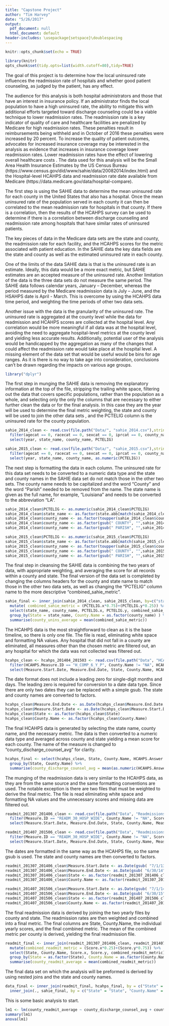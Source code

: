 ```yaml
---
title: "Capstone Project"
author: "Tim Harvey"
date: "5/26/2017"
output:
  pdf_document: null
  html_document: default
header-includes: \usepackage{setspace}\doublespacing
---
```


```r
knitr::opts_chunk$set(echo = TRUE)
```
```r
library(knitr)
opts_chunk$set(tidy.opts=list(width.cutoff=80),tidy=TRUE)
```



The goal of this project is to determine how the local uninsured rate influences the readmission rate of hospitals and whether good patient counseling, as judged by the patient, has any effect.

The audience for this analysis is both hospital administrators and those that have an interest in insurance policy. If an administrator finds the local population to have a high uninsured rate, the ability to mitigate this with additional efforts targeted toward discharge counseling could be a viable technique to lower readmission rates. The readmission rate is a key indicator of quality of care and healthcare facilities are penalized by Medicare for high readmission rates. These penalties result in reimbursements being withheld and in October of 2016 these penalties were increased by 20 percent. To increase the quality of patient outcomes, advocates for increased insurance coverage may be interested in the analysis as evidence that increases in insurance coverage lower readmission rates. Lower readmission rates have the effect of lowering overall healthcare costs
.
The data used for this analysis will be the Small Area Health Insurance Estimates by the US Census Bureau (https://www.census.gov/did/www/sahie/data/20082014/index.html) and the Hospital-level HCAHPS data
and readmission rate date available from Medicare (https://data.medicare.gov/data/hospital-compare).

The first step is using the SAHIE data to determine the mean uninsured rate for each county in the United States that also has a hospital. Once the mean uninsured rate of the population served in each county it can then be correlated to the mean readmission rate for hospitals in that county. If there is a correlation, then the results of the HCAHPS survey can be used to determine if there is a correlation between discharge counseling and readmission rate among hospitals that have similar rates of uninsured patients.

The key pieces of data in the Medicare data sets are the state and county, the readmission rate for each facility, and the HCAHPS scores for the metric associated with patient education. In the SAHIE data the key data fields are the state and county as well as the estimated uninsured rate in each county.

One of the limits of the data SAHIE data is that is the uninsured rate is an estimate. Ideally, this data would be a more exact metric, but SAHIE estimates are an accepted measure of the uninsured rate. Another limitation of the data is the three data sets do not measure the same period. The SAHIE data follows calendar years, January – December, whereas the period measured by the Medicare readmission data is July – June, and the HSAHPS date is April - March. This is overcome by using the HCAHPS data time period, and weighting the time periods of other two data sets.

Another issue with the data is the granularity of the uninsured rate. The uninsured rate is aggregated at the county level while the data for readmission and HCAHPS scores are collected at the hospital level. Any correlation would be more meaningful if all data was at the hospital level, avoiding the need to aggregate hospital-level metrics at the county level and yielding less accurate results. Additionally, potential user of the analysis would be handicapped by the aggregation as many of the changes that could affect the readmission rate would take place at the hospital level. A missing element of the data set that would be useful would be bins for age ranges. As it is there is no way to take age into consideration, conclusions can’t be drawn regarding the impacts on various age groups.

```r
library("dplyr")
```
The first step in munging the SAHIE data is removing the explanatory information at the top of the file, stripping the trailing white space, filtering out the data that covers specific populations, rather than the population as a whole, and selecting only the only the columns that are necessary to either further clean the data or for the final analysis.  In this case they are the year will be used to determine the final metric weighting, the state and county will be used to join the other data sets , and the PCTELIG column is the uninsured rate for the county population.

```r
sahie_2014_clean <- read.csv(file.path("Data/", "sahie_2014.csv"),stringsAsFactors = FALSE, sep = ",", skip=79, strip.white = TRUE, na.strings=c("")) %>%
  filter(agecat == 0, racecat == 0, sexcat == 0, iprcat == 0, county_name != "NA") %>%
  select(year, state_name, county_name, PCTELIG)
```

```r
sahie_2015_clean <- read.csv(file.path("Data/", "sahie_2015.csv"),stringsAsFactors = FALSE, sep = ",", skip=79, strip.white = TRUE, na.strings=c("")) %>%
  filter(agecat == 0, racecat == 0, sexcat == 0, iprcat == 0, county_name != "NA") %>%
  select(year, state_name, county_name, as.numeric(PCTELIG))
```

The next step is formatting the data in each column.  The uninsured rate for this data set needs to be converted to a numeric data type and the state and county names in the SAHIE data set do not match those in the other two sets.  The county name needs to be capitalized and the word "County" and the word "Parish" needed to be removed from the name. The state name is given as the full name, for example, "Louisiana" and needs to be converted to the abbreviation "LA".

```r
sahie_2014_clean$PCTELIG <- as.numeric(sahie_2014_clean$PCTELIG)
sahie_2014_clean$state_name <- as.factor(state.abb[match(sahie_2014_clean$state_name, state.name)])
sahie_2014_clean$county_name <- as.factor(toupper(sahie_2014_clean$county_name))
sahie_2014_clean$county_name <- as.factor(gsub(" COUNTY", "",sahie_2014_clean$county_name))
sahie_2014_clean$county_name <- as.factor(gsub(" PARISH", "",sahie_2014_clean$county_name))
```

```r
sahie_2015_clean$PCTELIG <- as.numeric(sahie_2015_clean$PCTELIG)
sahie_2015_clean$state_name <- as.factor(state.abb[match(sahie_2015_clean$state_name, state.name)])
sahie_2015_clean$county_name <- as.factor(toupper(sahie_2015_clean$county_name))
sahie_2015_clean$county_name <- as.factor(gsub(" COUNTY", "",sahie_2015_clean$county_name))
sahie_2015_clean$county_name <- as.factor(gsub(" PARISH", "",sahie_2015_clean$county_name))
```

The final step in cleansing the SAHIE data is combining the two years of data, with appropriate weighting, and averaging the score for all records within a county and state.  The final version of the data set is completed by changing the columns headers for the county and state name to match those in the other two data sets, as well as changing the "PCTELIG" column name to the more descriptive "combined_sahie_metric".

```r
sahie_final <- inner_join(sahie_2014_clean, sahie_2015_clean, by=c("state_name" = "state_name", "county_name" = "county_name")) %>%
  mutate( combined_sahie_metric = (PCTELIG.x*0.75)+(PCTELIG.y*0.25)) %>%
  select(state_name, county_name, PCTELIG.x, PCTELIG.y, combined_sahie_metric) %>%
  group_by(State = state_name, County.Name = as.factor(county_name) ) %>%
  summarise(county_unins_average = mean(combined_sahie_metric))
```

The HCAHPS data is the most straightforward to clean as it is the base timeline, so there is only one file.  The file is read, eliminating white space and formatting NA values.  Any hospital that did not fall in a county are eliminated, all measures other than the chosen metric are filtered out, an any hospital for which the data was not collected was filtered out.

```r
hcahps_clean <- hcahps_201404_201503 <- read.csv(file.path("Data", "HCAHPS_Hospital_201404-201503.csv"),stringsAsFactors = FALSE, sep = ",", strip.white = TRUE, na.strings=c("", "Not Available")) %>%
  filter(HCAHPS.Measure.ID == "H_COMP_6_Y_P", County.Name != "NA", HCAHPS.Answer.Percent != "NA") %>%
  select(Measure.Start.Date, Measure.End.Date, State, County.Name, HCAHPS.Measure.ID, HCAHPS.Answer.Percent)
```

The date format does not include a leading zero for single-digit months and days.  The leading zero is required for conversion to a date data type.  Since there are only two dates they can be replaced with a simple gsub.  The state and county names are converted to factors.

```r
hcahps_clean$Measure.End.Date <- as.Date(hcahps_clean$Measure.End.Date, "%m/%d/%Y")
hcahps_clean$Measure.Start.Date <- as.Date(hcahps_clean$Measure.Start.Date, "%m/%d/%Y")
hcahps_clean$State <- as.factor(hcahps_clean$State)
hcahps_clean$County.Name <- as.factor(hcahps_clean$County.Name)
```

The final HCAHPS data is generated by selecting the state name, county name, and the necessary metric.  The data is then converted to a numeric data type and averaged across county and state yielding a mean score for each county.  The name of the measure is changed to "county_discharge_counsel_avg" for clarity.

```r
hcahps_final <- select(hcahps_clean, State, County.Name, HCAHPS.Answer.Percent) %>%
  group_by(State, County.Name) %>%
  summarise(county_discharge_counsel_avg = mean(as.numeric(HCAHPS.Answer.Percent)))
```

The munging of the readmission data is very similar to the HCAHPS data, as they are from the same source and the same formatting conventions are used.  The notable exception is there are two files that must be weighted to derive the final metric. The file is read eliminating white space and formatting NA values and the unnecessary scores and missing data are filtered out. 

```r
readmit_201307_201406_clean <- read.csv(file.path("Data", "Readmissions_and_Deaths 201307-201406_Hospital.csv"),stringsAsFactors = FALSE, sep = ",", strip.white = TRUE, na.strings=c("", "Not Available")) %>%
  filter(Measure.ID == "READM_30_HOSP_WIDE", County.Name != "NA", Score != "NA" ) %>%
  select(Measure.Start.Date, Measure.End.Date, State, County.Name, Measure.ID, Score)
```
``` r
readmit_201407_201506_clean <- read.csv(file.path("Data", "Readmissions_and_Deaths 201407-201506_Hospital.csv"),stringsAsFactors = FALSE, sep = ",", strip.white = TRUE, na.strings=c("", "Not Available")) %>%
  filter(Measure.ID == "READM_30_HOSP_WIDE", County.Name != "NA", Score != "NA" ) %>%
  select(Measure.Start.Date, Measure.End.Date, State, County.Name, Measure.ID, Score)
```

The dates are formatted in the same way as the HCAHPS file, so the same gsub is used.  The state and county names are then converted to factors.

```r
readmit_201307_201406_clean$Measure.Start.Date <- as.Date(gsub( "7/1/13", "07/01/2013"  ,readmit_201307_201406_clean$Measure.Start.Date), "%m/%d/%Y")
readmit_201307_201406_clean$Measure.End.Date <- as.Date(gsub( "6/30/14", "06/30/2014"  ,readmit_201307_201406_clean$Measure.End.Date), "%m/%d/%Y")
readmit_201307_201406_clean$State <- as.factor(readmit_201307_201406_clean$State)
readmit_201307_201406_clean$County.Name <- as.factor(readmit_201307_201406_clean$County.Name)
```
```r
readmit_201407_201506_clean$Measure.Start.Date <- as.Date(gsub( "7/1/14", "07/01/2014"  ,readmit_201407_201506_clean$Measure.Start.Date), "%m/%d/%Y")
readmit_201407_201506_clean$Measure.End.Date <- as.Date(gsub( "6/30/15", "06/30/2015"  ,readmit_201407_201506_clean$Measure.End.Date), "%m/%d/%Y")
readmit_201407_201506_clean$State <- as.factor(readmit_201407_201506_clean$State)
readmit_201407_201506_clean$County.Name <- as.factor(readmit_201407_201506_clean$County.Name)
```

The final readmission data is derived by joining the two yearly files by county and state.  The readmission rates are then weighted and combined into a final 
metric.  The final columns are State, County.Name, the individual yearly scores, and the final combined metric.  The mean of the combined metric per county is derived, yielding the final readmission file.

```r
readmit_final <- inner_join(readmit_201307_201406_clean, readmit_201407_201506_clean, by=c( "State" = "State", "County.Name" = "County.Name")) %>%
  mutate(combined_readmit_metric = (Score.x*0.25)+(Score.y*0.75)) %>%
  select(State, County.Name, Score.x, Score.y, combined_readmit_metric) %>%
  group_by(State = as.factor(State), County.Name = as.factor(County.Name)) %>%
  summarise(county_readmit_average = mean(combined_readmit_metric))
```

The final data set on which the analysis will be preformed is derived by using nested joins and the state and county names.

```r
data_final <- inner_join(readmit_final, hcahps_final, by = c("State" = "State", "County.Name" = "County.Name")) %>%
  inner_join(., sahie_final, by = c("State" = "State", "County.Name" = "County.Name"))
```

This is some basic analysis to start.

```r
lm1 <- lm(county_readmit_average ~ county_discharge_counsel_avg + county_unins_average, data=data_final)
summary(lm1)
anova(lm1)
```
